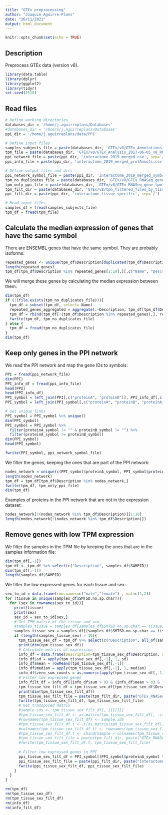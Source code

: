 ```yaml
---
title: "GTEx preprocessing"
author: "Joaquim Aguirre-Plans"
date: "26/11/2021"
output: html_document
---
```


```r
knitr::opts_chunk$set(echo = TRUE)
```

## Description

Preprocess GTEx data (version v8).

```r
library(data.table)
library(dplyr)
library(ggplot2)
library(tidyr)
set.seed(1510)
```

## Read files

```r
# Define working directories
databases_dir = '/home/j.aguirreplans/Databases'
#databases_dir = '/Users/j.aguirreplans/Databases'
ppi_dir = '/home/j.aguirreplans/data/PPI'

# Define input files
samples_subjects_file = paste(databases_dir, 'GTEx/v8/GTEx_Annotations_SamplesSubjectsMerged.txt', sep='/')
tpm_file = paste(databases_dir, 'GTEx/v8/GTEx_Analysis_2017-06-05_v8_RNASeQCv1.1.9_gene_tpm.gct', sep='/')
ppi_network_file = paste(ppi_dir, 'interactome_2019_merged.csv', sep='/')
ppi_info_file = paste(ppi_dir, 'interactome_2019_merged_protAnnots.csv', sep='/')

# Define output files and dirs
ppi_network_symbol_file = paste(ppi_dir, 'interactome_2019_merged_symbols.csv', sep='/')
tpm_no_duplicates_file = paste(databases_dir, 'GTEx/v8/GTEx_RNASeq_gene_tpm_no_duplicates.gct', sep='/')
tpm_only_ppi_file = paste(databases_dir, 'GTEx/v8/GTEx_RNASeq_gene_tpm_only_ppi.gct', sep='/')
tpm_filt_dir = paste(databases_dir, 'GTEx/v8/tpm_filtered_files_by_tissue', sep='/')
ppi_filt_dir = paste(ppi_dir, 'interactome_tissue_specific', sep='/')

```

```r
# Read input files
samples_df = fread(samples_subjects_file)
tpm_df = fread(tpm_file)

```


## Calculate the median expression of genes that have the same symbol

There are ENSEMBL genes that have the same symbol. They are probably isoforms:

```r
repeated_genes <- unique(tpm_df$Description[duplicated(tpm_df$Description)])
length(repeated_genes)
tpm_df[tpm_df$Description %in% repeated_genes[1:10],][,c("Name", "Description")][order(Description),]

```

We will merge these genes by calculating the median expression between them:

```r
dim(tpm_df)
if (!(file.exists(tpm_no_duplicates_file))){
  tpm_df = subset(tpm_df, select=-Name)
  repeated_genes_aggregated = aggregate(.~Description, tpm_df[tpm_df$Description %in% repeated_genes,], median)
  tpm_df = rbind(tpm_df[!(tpm_df$Description %in% repeated_genes),], repeated_genes_aggregated)
  fwrite(tpm_df, tpm_no_duplicates_file)
} else {
  tpm_df = fread(tpm_no_duplicates_file)
}
dim(tpm_df)

```


## Keep only genes in the PPI network

We read the PPI network and map the gene IDs to symbols:

```r
PPI = fread(ppi_network_file)
dim(PPI)
PPI_info_df = fread(ppi_info_file)
head(PPI)
head(PPI_info_df)
PPI_symbol = left_join(PPI[,c("proteinA", "proteinB")], PPI_info_df[,c("GeneID", "Symbol")], by=c("proteinA"="GeneID")) %>% rename(proteinA_symbol=Symbol)
PPI_symbol = left_join(PPI_symbol[,c("proteinA", "proteinB", "proteinA_symbol")], PPI_info_df[,c("GeneID", "Symbol")], by=c("proteinB"="GeneID")) %>% rename(proteinB_symbol=Symbol)

# Get unique links
PPI_symbol = PPI_symbol %>% unique()
dim(PPI_symbol)
PPI_symbol = PPI_symbol %>%
  filter(proteinA_symbol != "" & proteinB_symbol != "") %>%
  filter(proteinA_symbol != proteinB_symbol)
dim(PPI_symbol)
head(PPI_symbol)

fwrite(PPI_symbol, ppi_network_symbol_file)

```

We filter the genes, keeping the ones that are part of the PPI network:

```r
nodes_network = unique(c(PPI_symbol$proteinA_symbol, PPI_symbol$proteinB_symbol))
length(nodes_network)
tpm_df = tpm_df[tpm_df$Description %in% nodes_network,]
fwrite(tpm_df, tpm_only_ppi_file)
dim(tpm_df)

```

Examples of proteins in the PPI network that are not in the expression dataset:

```r
nodes_network[!(nodes_network %in% tpm_df$Description)][1:10]
length(nodes_network[!(nodes_network %in% tpm_df$Description)])

```


## Remove genes with low TPM expression

We filter the samples in the TPM file by keeping the ones that are in the samples information file:

```r
dim(tpm_df[,-1])
tpm_df <- tpm_df %>% select(c("Description", samples_df$SAMPID))
dim(tpm_df[,-1])
length(samples_df$SAMPID)

```

We filter the low expressed genes for each tissue and sex:

```r
sex_to_id = data.frame(row.names=c("male","female") , val=c(1,2))
for (tissue in unique(samples_df$SMTSD.no.sp.char)){
  for (sex in rownames(sex_to_id)){
    print(tissue)
    print(sex)
    sex_id = sex_to_id[sex,]
    # Get TPM matrix of the tissue and sex
    #samples_tissue = samples_df[samples_df$SMTSD.no.sp.char == tissue,]$SAMPID
    samples_tissue_sex = samples_df[(samples_df$SMTSD.no.sp.char == tissue) & (samples_df$SEX == sex_id),]$SAMPID
    if (length(samples_tissue_sex) > 10){
      tpm_tissue_sex_df = tpm_df %>% select(c("Description", all_of(samples_tissue_sex)))
      print(dim(tpm_tissue_sex_df))
      # Calculate metrics of expression
      info_df = data.frame(Description=tpm_tissue_sex_df$Description, sum=rowSums(tpm_tissue_sex_df[,-1]))
      info_df$sd = apply(tpm_tissue_sex_df[,-1], 1, sd)
      info_df$mean = rowMeans(tpm_tissue_sex_df[,-1])
      info_df$median = apply(tpm_tissue_sex_df[,-1], 1, median)
      info_df$zero_sum_counts = as.numeric(apply(tpm_tissue_sex_df[,-1], 1, function(i) sum(i == 0) )) # Number of times that the sum of the TPMs is equal to 0
      # Filter low expressed genes
      info_filt_df = info_df[(info_df$sum > 0) & (info_df$mean > 0) & (info_df$median >= 1) & (info_df$sd > 0) & (info_df$zero_sum_counts < dim(tpm_tissue_sex_df[, -1])[2]/2) ,]
      tpm_tissue_sex_filt_df = tpm_tissue_sex_df[tpm_tissue_sex_df$Description %in% info_filt_df$Description,] %>% rename("Gene"="Description")
      print(dim(tpm_tissue_sex_filt_df))
      tpm_tissue_sex_filt_file = paste(tpm_filt_dir, paste("GTEx_RNASeq_", tissue, "_", sex, ".gct", sep=''), sep='/')
      fwrite(tpm_tissue_sex_filt_df, tpm_tissue_sex_filt_file)
      # Get transposed matrix
      #sample.ids <- tpm_tissue_sex_filt_df[, 1][[1]]
      #tpm_tissue_sex_filt_df <- as.matrix(tpm_tissue_sex_filt_df[, -c(1)])
      #rownames(tpm_tissue_sex_filt_df) <- sample.ids
      #tpm_tissue_sex_filt_df.t <- t(as.matrix(tpm_tissue_sex_filt_df)) %>% as.data.frame() 
      #colnames(tpm_tissue_sex_filt_df.t) <- rownames(tpm_tissue_sex_filt_df)
      #tpm_tissue_sex_filt_df.t <- cbind(Sample = colnames(tpm_tissue_sex_filt_df), tpm_tissue_sex_filt_df.t)
      #tpm_tissue_sex_filt_file = paste(tpm_filt_dir, paste("GTEx_RNASeq_", tissue, "_", sex, ".gct", sep=''), sep='/')
      #fwrite(tpm_tissue_sex_filt_df.t, tpm_tissue_sex_filt_file)
      
      # Filter low expressed genes in PPI
      ppi_tissue_sex_filt_df = PPI_symbol[(PPI_symbol$proteinA_symbol %in% info_filt_df$Description) & (PPI_symbol$proteinB_symbol %in% info_filt_df$Description),]
      ppi_tissue_sex_filt_file = paste(ppi_filt_dir, paste("interactome_2019_", tissue, "_", sex, ".csv", sep=''), sep='/')
      fwrite(ppi_tissue_sex_filt_df, ppi_tissue_sex_filt_file)
    }
  }
}
```

```r
rm(tpm_df)
rm(tpm_tissue_sex_df)
rm(tpm_tissue_sex_filt_df)
rm(info_df)
rm(info_filt_df)

```

